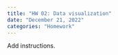 ```yaml
---
title: "HW 02: Data visualization"
date: "December 21, 2022"
categories: "Homework"
---
```


Add instructions. 